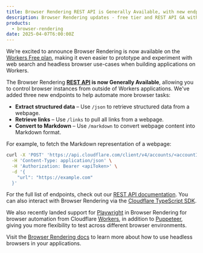 ```yaml
---
title: Browser Rendering REST API is Generally Available, with new endpoints and a free tier
description: Browser Rendering updates - free tier and REST API GA with new endpoints
products:
  - browser-rendering
date: 2025-04-07T6:00:00Z
---
```


We’re excited to announce Browser Rendering is now available on the [Workers Free plan](https://www.cloudflare.com/plans/developer-platform/), making it even easier to prototype and experiment with web search and headless browser use-cases when building applications on Workers.

The Browser Rendering **[REST API](/browser-rendering/rest-api/) is now Generally Available**, allowing you to control browser instances from outside of Workers applications. We've added three new endpoints to help automate more browser tasks:

- **Extract structured data** – Use `/json` to retrieve structured data from a webpage.
- **Retrieve links** – Use `/links` to pull all links from a webpage.
- **Convert to Markdown** – Use `/markdown` to convert webpage content into Markdown format.

For example, to fetch the Markdown representation of a webpage:

```bash title="Markdown example"
curl -X 'POST' 'https://api.cloudflare.com/client/v4/accounts/<accountId>/browser-rendering/markdown' \
  -H 'Content-Type: application/json' \
  -H 'Authorization: Bearer <apiToken>' \
  -d '{
    "url": "https://example.com"
  }'

```

For the full list of endpoints, check out our [REST API documentation](/browser-rendering/rest-api/). You can also interact with Browser Rendering via the [Cloudflare TypeScript SDK](https://github.com/cloudflare/cloudflare-typescript).

We also recently landed support for [Playwright](/browser-rendering/platform/playwright/) in Browser Rendering for browser automation from Cloudflare [Workers](/workers/), in addition to [Puppeteer](/browser-rendering/platform/puppeteer/), giving you more flexibility to test across different browser environments.

Visit the [Browser Rendering docs](/browser-rendering/) to learn more about how to use headless browsers in your applications.
